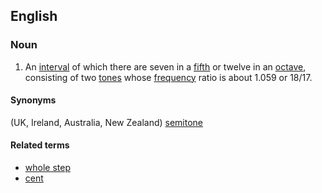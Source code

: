 ==English==

===Noun===
{{en-noun|sg=[[half]] [[step]]}}

# {{music}} An [[interval]] of which there are seven in a [[fifth]] or twelve in an [[octave]], consisting of two [[tone]]s whose [[frequency]] ratio is about 1.059 or 18/17.

====Synonyms====
(UK, Ireland, Australia, New Zealand) [[semitone]]

====Related terms====
* [[whole step]]
* [[cent]]
